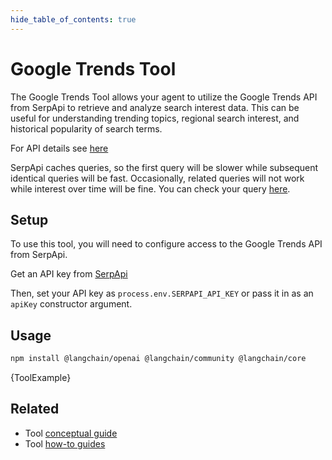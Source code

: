 ```yaml
---
hide_table_of_contents: true
---
```



# Google Trends Tool

The Google Trends Tool allows your agent to utilize the Google Trends API from SerpApi to retrieve and analyze search interest data.
This can be useful for understanding trending topics, regional search interest, and historical popularity of search terms.

For API details see [here](https://serpapi.com/google-trends-api)

SerpApi caches queries, so the first query will be slower while subsequent identical queries will be fast.
Occasionally, related queries will not work while interest over time will be fine. You can check your query [here](https://serpapi.com/playground?engine=google_trends&q=monster&data_type=RELATED_QUERIES).

## Setup

To use this tool, you will need to configure access to the Google Trends API from SerpApi.

Get an API key from [SerpApi](https://serpapi.com/users/sign_in)

Then, set your API key as `process.env.SERPAPI_API_KEY` or pass it in as an `apiKey` constructor argument.

## Usage


<IntegrationInstallTooltip></IntegrationInstallTooltip>

```bash npm2yarn
npm install @langchain/openai @langchain/community @langchain/core
```


<CodeBlock language="typescript">{ToolExample}</CodeBlock>

## Related

- Tool [conceptual guide](/docs/concepts/tools)
- Tool [how-to guides](/docs/how_to/#tools)
